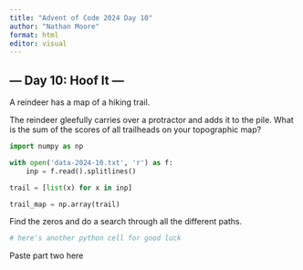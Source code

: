 ```yaml
---
title: "Advent of Code 2024 Day 10"
author: "Nathan Moore"
format: html
editor: visual
---
```


## --- Day 10: Hoof It ---

A reindeer has a map of a hiking trail.

The reindeer gleefully carries over a protractor and adds it to the pile. What is the sum of the scores of all trailheads on your topographic map?

```python

import numpy as np

with open('data-2024-10.txt', 'r') as f:
    inp = f.read().splitlines()

trail = [list(x) for x in inp]

trail_map = np.array(trail)
```

Find the zeros and do a search through all the different paths.

```python
# here's another python cell for good luck

```

Paste part two here
